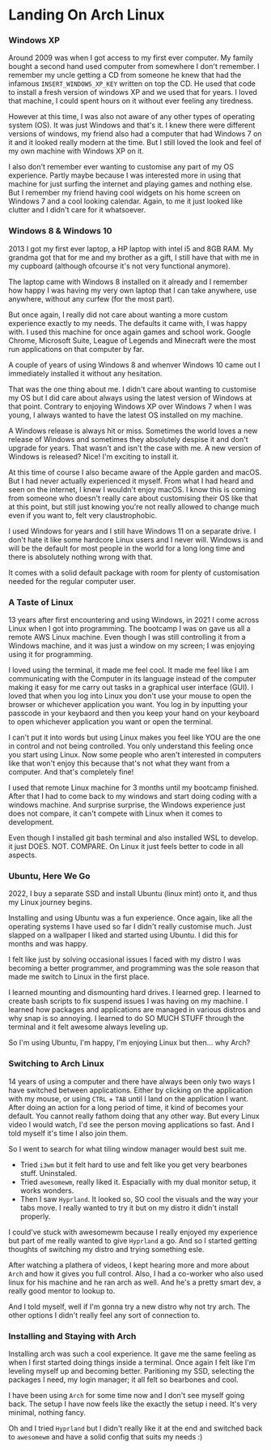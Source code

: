 # Landing On Arch Linux

### Windows XP

Around 2009 was when I got access to my first ever computer. My family bought a second hand used computer from somewhere I don't remember. I remember my uncle getting a CD from someone he knew that had the infamous `INSERT_WINDOWS_XP_KEY` written on top the CD. He used that code to install a fresh version of windows XP and we used that for years. I loved that machine, I could spent hours on it without ever feeling any tiredness.

However at this time, I was also not aware of any other types of operating system (OS). It was just Windows and that's it. I knew there were different versions of windows, my friend also had a computer that had Windows 7 on it and it looked really modern at the time. But I still loved the look and feel of my own machine with Windows XP on it.

I also don't remember ever wanting to customise any part of my OS experience. Partly maybe because I was interested more in using that machine for just surfing the internet and playing games and nothing else. But I remember my friend having cool widgets on his home screen on Windows 7 and a cool looking calendar. Again, to me it just looked like clutter and I didn't care for it whatsoever.

### Windows 8 & Windows 10

2013 I got my first ever laptop, a HP laptop with intel i5 and 8GB RAM. My grandma got that for me and my brother as a gift, I still have that with me in my cupboard (although ofcourse it's not very functional anymore).

The laptop came with Windows 8 installed on it already and I remember how happy I was having my very own laptop that I can take anywhere, use anywhere, without any curfew (for the most part).

But once again, I really did not care about wanting a more custom experience exactly to my needs. The defaults it came with, I was happy with. I used this machine for once again games and school work. Google Chrome, Microsoft Suite, League of Legends and Minecraft were the most run applications on that computer by far.

A couple of years of using Windows 8 and whenver Windows 10 came out I immediately installed it without any hesitation.

That was the one thing about me. I didn't care about wanting to customise my OS but I did care about always using the latest version of Windows at that point. Contrary to enjoying Windows XP over Windows 7 when I was young, I always wanted to have the latest OS installed on my machine.

A Windows release is always hit or miss. Sometimes the world loves a new release of Windows and sometimes they absolutely despise it and don't upgrade for years. That wasn't and isn't the case with me. A new version of Windows is released? Nice! I'm exciting to install it.

At this time of course I also became aware of the Apple garden and macOS. But I had never actually experienced it myself. From what I had heard and seen on the internet, I knew I wouldn't enjoy macOS. I know this is coming from someone who doesn't really care about customising their OS like that at this point, but still just knowing you're not really allowed to change much even if you want to, felt very claustrophobic.

I used Windows for years and I still have Windows 11 on a separate drive. I don't hate it like some hardcore Linux users and I never will. Windows is and will be the default for most people in the world for a long long time and there is absolutely nothing wrong with that.

It comes with a solid default package with room for plenty of customisation needed for the regular computer user.

### A Taste of Linux

13 years after first encountering and using Windows, in 2021 I come across Linux when I got into programming. The bootcamp I was on gave us all a remote AWS Linux machine. Even though I was still controlling it from a Windows machine, and it was just a window on my screen; I was enjoying using it for programming.

I loved using the terminal, it made me feel cool. It made me feel like I am communicating with the Computer in its language instead of the computer making it easy for me carry out tasks in a graphical user interface (GUI). I loved that when you log into Linux you don't use your mouse to open the browser or whichever application you want. You log in by inputting your passcode in your keybaord and then you keep your hand on your keyboard to open whichever application you want or open the terminal.

I can't put it into words but using Linux makes you feel like YOU are the one in control and not being controlled. You only understand this feeling once you start using Linux. Now some people who aren't interested in computers like that won't enjoy this because that's not what they want from a computer. And that's completely fine!

I used that remote Linux machine for 3 months until my bootcamp finished. After that I had to come back to my windows and start doing coding with a windows machine. And surprise surprise, the Windows experience just does not compare, it can't compete with Linux when it comes to development.

Even though I installed git bash terminal and also installed WSL to develop. it just DOES. NOT. COMPARE. On Linux it just feels better to code in all aspects.

### Ubuntu, Here We Go

2022, I buy a separate SSD and install Ubuntu (linux mint) onto it, and thus my Linux journey begins.

Installing and using Ubuntu was a fun experience. Once again, like all the operating systems I have used so far I didn't really customise much. Just slapped on a wallpaper I liked and started using Ubuntu. I did this for months and was happy.

I felt like just by solving occasional issues I faced with my distro I was becoming a better programmer, and programming was the sole reason that made me switch to Linux in the first place.

I learned mounting and dismounting hard drives. I learned grep. I learned to create bash scripts to fix suspend issues I was having on my machine. I learned how packages and applications are managed in various distros and why snap is so annoying. I learned to do SO MUCH STUFF through the terminal and it felt awesome always leveling up.

So I'm using Ubuntu, I'm happy, I'm enjoying Linux but then... why Arch?

### Switching to Arch Linux

14 years of using a computer and there have always been only two ways I have switched between applications. Either by clicking on the application with my mouse, or using `CTRL` + `TAB` until I land on the application I want. After doing an action for a long period of time, it kind of becomes your default. You cannot really fathom doing that any other way. But every Linux video I would watch, I'd see the person moving applications so fast. And I told myself it's time I also join them.

So I went to search for what tiling window manager would best suit me.
- Tried `i3wm` but it felt hard to use and felt like you get very bearbones stuff. Uninstaled.
- Tried `awesomewm`, really liked it. Espacially with my dual monitor setup, it works wonders.
- Then I saw `Hyprland`. It looked so, SO cool the visuals and the way your tabs move. I really wanted to try it but on my distro it didn't install properly.

I could've stuck with awesomewm because I really enjoyed my experience but part of me really wanted to give `Hyprland` a go. And so I started getting thoughts of switching my distro and trying something esle.

After watching a plathera of videos, I kept hearing more and more about `Arch` and how it gives you full control. Also, I had a co-worker who also used linux for his machine and he ran arch as well. And he's a pretty smart dev, a really good mentor to lookup to.

And I told myself, well if I'm gonna try a new distro why not try arch. The other options I didn't really feel any sort of connection to.

### Installing and Staying with Arch

Installing arch was such a cool experience. It gave me the same feeling as when I first started doing things inside a terminal. Once again I felt like I'm leveling myself up and becoming better. Paritioning my SSD, selecting the packages I need, my login manager; it all felt so bearbones and cool.

I have been using `Arch` for some time now and I don't see myself going back. The setup I have now feels like the exactly the setup i need. It's very minimal, nothing fancy.

Oh and I tried `Hyprland` but I didn't really like it at the end and switched back to `awesomewm` and have a solid config that suits my needs :)